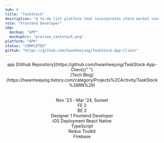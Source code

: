 ```yaml
---
num: 4
title: "TaskStock"
description: "A to-do list platform that incorporates stock market concepts to motivate users by tracking their growth in real-time."
role: "Frontend Developer"
img:
  mockup: "APP"
  mockupSrc: "preview_taskstock.png"
platform: "APP"
status: "COMPLETED"
github: "https://github.com/hwanheejung/TaskStock-App-Client"
---
```


<Header title="Project Overview" subTitle="process highlights" />

<Table>
  <OverviewItem title="Focus">app</OverviewItem>
  <OverviewItem title="Links">
    [Github Repository](https://github.com/hwanheejung/TaskStock-App-Client){" "}
    <br /> [Tech
    Blog](https://hwanheejung.tistory.com/category/Projects%2CActivity/TaskStock%28RN%29)
  </OverviewItem>
</Table>
<Divider />
<Table>
  <OverviewItem title="Timeline & Status">
    Nov '23 - Mar '24, Sunset <br />
  </OverviewItem>
  <OverviewItem title="Team">
    FE 2 <br />
    BE 2 <br />
    Designer 1
  </OverviewItem>
  <OverviewItem title="Responsibilities">
    Frontend Developer <br />
    iOS Deployment
  </OverviewItem>
  <OverviewItem title="FE Tech Stack">
    React Native <br />
    TypeScript <br />
    Redux Toolkit <br />
    Firebase <br />
  </OverviewItem>
</Table>

<br />
<br />

<Header title="Summary" />
<br />
<Process>
  <Process.Item
    num={1}
    title="About TaskStock"
    lists={["Background", "Django to RN"]}
  />
  <Process.Item
    num={2}
    title="Technology"
    lists={["JWT", "Architecture", "iOS Deployment"]}
  />
  <Process.Item num={3} title="Collaboration" lists={["Agile-Sprint", "Standup Meeting", "Tech Wiki"]} />
  <Process.Item num={4} title="Production" lists={["Beta-Testing", "Result"]} />
  <Process.Item num={5} title="Reflection" lists={["Blockers", "Key Takeaways", "Next Step"]} />

</Process>

<br />
<br />

<Header title="About TaskStock" />

<br />
<br />

<Header title="Technology" subTitle="Key Features and Technical Decisions" />

<Process>
  <Process.Item
    num={1}
    title="JWT"
    lists={["Multi Device Support", "Background Auto-Login", "Social Login"]}
  />
  <Process.Item
    num={2}
    title="Architecture"
    lists={["Atomic Design Pattern"]}
  />
  <Process.Item num={3} title="Deployment" lists={["iOS"]} />
</Process>

<br />
<br />

<Header title="Reflection" />
